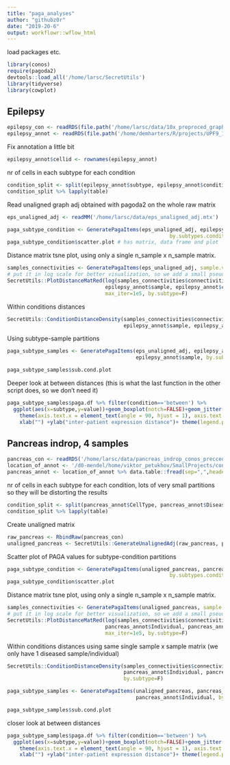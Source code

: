```yaml
---
title: "paga_analyses"
author: "githubz0r"
date: "2019-20-6"
output: workflowr::wflow_html
---
```


load packages etc.

```r
library(conos)
require(pagoda2)
devtools::load_all('/home/larsc/SecretUtils')
library(tidyverse)
library(cowplot)
```
## Epilepsy

```r
epilepsy_con <- readRDS(file.path('/home/larsc/data/10x_preproced_graphed.rds'))
epilepsy_annot <- readRDS(file.path('/home/demharters/R/projects/UPF9_14_17_19_22_23_24_32_33/metadata_10x_final.rds'))
```

Fix annotation a little bit
```r
epilepsy_annot$cellid <- rownames(epilepsy_annot)
```

nr of cells in each subtype for each condition
```r
condition_split <- split(epilepsy_annot$subtype, epilepsy_annot$condition, drop=TRUE)
condition_split %>% lapply(table)
```


Read unaligned graph adj obtained with pagoda2 on the whole raw matrix
```r
eps_unaligned_adj <- readMM('/home/larsc/data/eps_unaligned_adj.mtx')
```


```r
paga_subtype_condition <- GeneratePagaItems(eps_unaligned_adj, epilepsy_annot$subtype, epilepsy_annot$condition,
                                                     by.subtypes.condition = T)
paga_subtype_condition$scatter.plot # has matrix, data frame and plot
```


Distance matrix tsne plot, using only a single n_sample x n_sample matrix.
```r
 
samples_connectivities <- GeneratePagaItems(eps_unaligned_adj, sample.vector=epilepsy_annot$sample, by.sample=T)
# put it in log scale for better visualization, so we add a small pseudo connectivity
SecretUtils::PlotDistanceMatRed(log(samples_connectivities$connectivities+1e-6), epilepsy_annot$sample, epilepsy_annot$subtype,
                                epilepsy_annot$sample, epilepsy_annot$cellid, epilepsy_annot$condition, perplexity=2, 
                                max_iter=1e5, by.subtype=F)
```


Within conditions distances
```r
SecretUtils::ConditionDistanceDensity(samples_connectivities$connectivities, epilepsy_annot$sample, epilepsy_annot$subtype, 
                                      epilepsy_annot$sample, epilepsy_annot$cellid, epilepsy_annot$condition, notch=F, by.subtype=F)
```


Using subtype-sample partitions
```r
paga_subtype_samples <- GeneratePagaItems(eps_unaligned_adj, epilepsy_annot$subtype, epilepsy_annot$condition, 
                                          epilepsy_annot$sample, by.subtypes.samples = T)

paga_subtype_samples$sub.cond.plot
```

Deeper look at between distances (this is what the last function in the other script does, so we don't need it)
```r
paga_subtype_samples$paga.df %>% filter(condition=='between') %>%
  ggplot(aes(x=subtype,y=value))+geom_boxplot(notch=FALSE)+geom_jitter(aes(col=comparison))+
    theme(axis.text.x = element_text(angle = 90, hjust = 1), axis.text.y = element_text(angle = 90, hjust = 0.5)) +
    xlab("") +ylab("inter-patient expression distance")+ theme(legend.position="top")
```

## Pancreas indrop, 4 samples
```r
pancreas_con <- readRDS('/home/larsc/data/pancreas_indrop_conos_precced_graphed.rds')
location_of_annot <- '/d0-mendel/home/viktor_petukhov/SmallProjects/conos/data/conditions/seurat_islets/indrop/design_info.csv'
pancreas_annot <- location_of_annot %>% data.table::fread(sep=",",header=T) %>% as.data.frame()
```

nr of cells in each subtype for each condition, lots of very small partitions so they will be distorting the results
```r
condition_split <- split(pancreas_annot$CellType, pancreas_annot$Disease, drop=TRUE)
condition_split %>% lapply(table)
```

Create unaligned matrix
```r
raw_pancreas <- RbindRaw(pancreas_con)
unaligned_pancreas <- SecretUtils::GenerateUnalignedAdj(raw_pancreas, pancreas_annot$CellId)
```

Scatter plot of PAGA values for subtype-condition partitions
```r
paga_subtype_condition <- GeneratePagaItems(unaligned_pancreas, pancreas_annot$CellType, pancreas_annot$Disease,
                                                     by.subtypes.condition = T)
paga_subtype_condition$scatter.plot
```

Distance matrix tsne plot, using only a single n_sample x n_sample matrix.
```r
 
samples_connectivities <- GeneratePagaItems(unaligned_pancreas, sample.vector=pancreas_annot$Individual, by.sample=T)
# put it in log scale for better visualization, so we add a small pseudo connectivity
SecretUtils::PlotDistanceMatRed(log(samples_connectivities$connectivities+1e-6), pancreas_annot$Individual, pancreas_annot$CellType,
                                pancreas_annot$Individual, pancreas_annot$CellId, pancreas_annot$Disease, perplexity=1, 
                                max_iter=1e5, by.subtype=F)
```

Within conditions distances using same single sample x sample matrix (we only have 1 diseased sample/individual)
```r
SecretUtils::ConditionDistanceDensity(samples_connectivities$connectivities, pancreas_annot$Individual, pancreas_annot$CellType, 
                                      pancreas_annot$Individual, pancreas_annot$CellId, pancreas_annot$Disease, notch=F,
                                      by.subtype=F)
```


```r
paga_subtype_samples <- GeneratePagaItems(unaligned_pancreas, pancreas_annot$CellType, pancreas_annot$Disease, 
                                          pancreas_annot$Individual, by.subtypes.samples = T)

paga_subtype_samples$sub.cond.plot
```

closer look at between distances
```r
paga_subtype_samples$paga.df %>% filter(condition=='between') %>%
  ggplot(aes(x=subtype,y=value))+geom_boxplot(notch=FALSE)+geom_jitter(aes(col=comparison))+
    theme(axis.text.x = element_text(angle = 90, hjust = 1), axis.text.y = element_text(angle = 90, hjust = 0.5)) +
    xlab("") +ylab("inter-patient expression distance")+ theme(legend.position="top")

```

